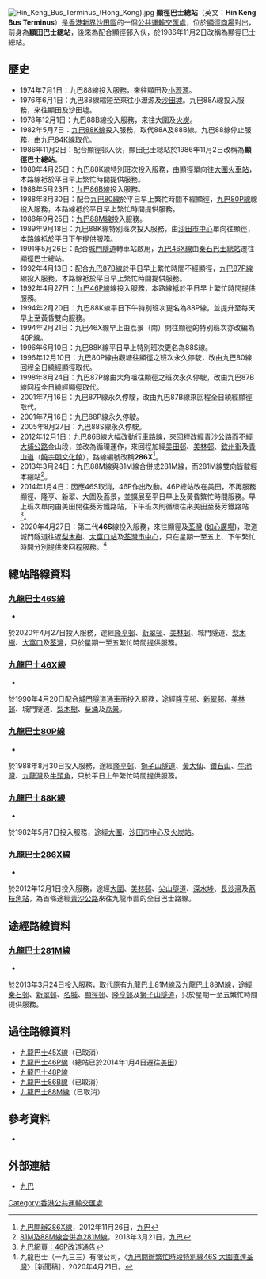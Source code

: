{{Infobox HK Bus terminus 
| image= Hin Keng Bus Terminus.JPG
| name= 顯徑巴士總站
| engname= Hin Keng Bus Terminus
| district= [[沙田區|沙田區]] 
| area= 新翠／顯徑／大圍鐵路站
| street= [[車公廟路|車公廟路]]近[[顯徑邨|顯徑邨]]顯祐樓
| coordinates= {{coord|22|21|45.8|N|114|10|16.18|E}}
| opendate= {{start date and age|1986|11|2}}
| terminate= [[九巴|九巴]]<br>[[九龍巴士46S線|46S]]、[[九龍巴士46X線|46X]]、[[九龍巴士80P線|80P]]、[[九龍巴士88K線|88K]]、[[九龍巴士286X線|286X]]
| via= 九巴<br>[[九龍巴士281M線|281M]]
| feeder=
| nearbystreets= [[車公廟路|車公廟路]]、[[顯徑街|顯徑街]]、[[徑口路|徑口路]]
| nearbysights= [[嘉田苑|嘉田苑]]、[[顯徑邨|顯徑邨]]、[[顯徑體育館|顯徑體育館]]、[[顯徑商場|顯徑商場]]、[[港鐵|港鐵]][[顯徑站|顯徑站]]
| notes= 
| alternative= 
| bgcolor=GREEN 
| fontcolor=white }}
[[File:Hin_Keng_Bus_Terminus_(Hong_Kong).jpg|thumb]]
'''顯徑巴士總站'''（英文：'''Hin Keng Bus Terminus'''）是[[香港|香港]][[新界|新界]][[沙田區|沙田區]]的一個[[公共運輸交匯處|公共運輸交匯處]]，位於[[顯徑邨|顯徑商場]]對出，前身為'''顯田巴士總站'''，後來為配合顯徑邨入伙，於1986年11月2日改稱為顯徑巴士總站。

==歷史==
*1974年7月1日：九巴88線投入服務，來往顯田及[[小瀝源|小瀝源]]。
*1976年6月1日：九巴88線縮短至來往小瀝源及[[沙田墟|沙田墟]]。九巴88A線投入服務，來往顯田及沙田墟。
*1978年12月1日：九巴88B線投入服務，來往大圍及[[火炭|火炭]]。
*1982年5月7日：[[九龍巴士88K線|九巴88K線]]投入服務，取代88A及88B線。九巴88線停止服務，由九巴84K線取代。
*1986年11月2日：配合顯徑邨入伙，顯田巴士總站於1986年11月2日改稱為'''顯徑巴士總站'''。
*1988年4月25日：九巴88K線特別班次投入服務，由顯徑單向往[[大圍火車站|大圍火車站]]，本路線袛於平日早上繁忙時間提供服務。
*1988年5月23日：[[九龍巴士86B線|九巴86B線]]投入服務。
*1988年8月30日：配合[[九龍巴士80線|九巴80線]]於平日早上繁忙時間不經顯徑，[[九龍巴士80P線|九巴80P線]]線投入服務，本路線袛於平日早上繁忙時間提供服務。
*1988年9月25日：[[九龍巴士88M線|九巴88M線]]投入服務。
*1989年9月18日：九巴88K線特別班次投入服務，由[[沙田市中心|沙田市中心]]單向往顯徑，本路線袛於平日下午提供服務。
*1991年5月26日：配合[[城門隧道|城門隧道]]轉車站啟用，[[九龍巴士46X線|九巴46X線]]由[[秦石巴士總站|秦石巴士總站]]遷往顯徑巴士總站。
*1992年4月13日：配合[[九龍巴士87B線|九巴87B線]]於平日早上繁忙時間不經顯徑，[[九龍巴士87B線|九巴87P線]]線投入服務，本路線袛於平日早上繁忙時間提供服務。 
*1992年4月27日：[[九龍巴士46P線|九巴46P線]]線投入服務，本路線袛於平日早上繁忙時間提供服務。
*1994年2月20日：九巴88K線平日下午特別班次更名為88P線，並提升至每天早上至黃昏雙向服務。
*1994年2月21日：九巴46X線早上由荔景（南）開往顯徑的特別班次亦改編為46P線。
*1996年6月10日：九巴88K線平日早上特別班次更名為88S線。
*1996年12月10日：九巴80P線由觀塘往顯徑之班次永久停駛，改由九巴80線回程全日繞經顯徑取代。
*1998年8月24日：九巴87P線由大角咀往顯徑之班次永久停駛，改由九巴87B線回程全日繞經顯徑取代。
*2001年7月16日：九巴87P線永久停駛，改由九巴87B線來回程全日繞經顯徑取代。
*2001年7月16日：九巴88P線永久停駛。
*2005年8月27日：九巴88S線永久停駛。
*2012年12月1日：九巴86B線大幅改動行車路線，來回程改經[[青沙公路|青沙公路]]而不經[[大埔公路|大埔公路]]金山段，並改為循環運作，來回程加經[[美田邨|美田邨]]、[[美林邨|美林邨]]、[[欽州街|欽州街]]及[[青山道|青山道]]（[[饒宗頤文化館|饒宗頤文化館]]），路線編號改稱'''286X'''<ref>[http://www.kmb.hk/tc/news/press/archives/news201211261799.html 九巴開辦286X線]，2012年11月26日，[[九巴|九巴]]</ref>。
*2013年3月24日：九巴88M線與81M線合併成281M線，而281M線雙向皆駛經本總站<ref>[http://www.kmb.hk/tc/news/press/archives/news201303211851.html 81M及88M線合併為281M線]，2013年3月21日，[[九巴|九巴]]</ref>。
*2014年1月4日：因應46S取消，46P作出改動。46P總站改在美田，不再服務顯徑、隆亨、新翠、大圍及荔景，並擴展至平日早上及黃昏繁忙時間服務。早上班次單向由美田開往葵芳鐵路站，下午班次則循環往來美田至葵芳鐵路站<ref>[http://www.kmb.hk/tc/news/realtimenews.html?page=1388633789_6579_0.jpg 九巴網頁︰46P改道通告]</ref>。
* 2020年4月27日：第二代'''46S'''線投入服務，來往顯徑及[[荃灣|荃灣]] ([[如心廣場|如心廣場]])，取道城門隧道往返[[梨木樹|梨木樹]]、[[大窩口站|大窩口站]]及[[荃灣市中心|荃灣市中心]]，只在星期一至五上、下午繁忙時間分別提供來回程服務。<ref>九龍巴士（一九三三）有限公司，〈[http://www.kmb.hk/tc/news/press/archives/news202004213597.html 九巴開辦繁忙時段特別線46S 大圍直達荃灣]〉［新聞稿］，2020年4月21日。</ref>

==總站路線資料==
===[[九龍巴士46S線|九龍巴士46S線]]===
*{{HK Bus Route KLNT|46S|inline}}
於2020年4月27日投入服務，途經[[隆亨邨|隆亨邨]]、[[新翠邨|新翠邨]]、[[美林邨|美林邨]]、城門隧道、[[梨木樹|梨木樹]]、[[大窩口|大窩口]]及[[荃灣|荃灣]]，只於星期一至五繁忙時間提供服務。

===[[九龍巴士46X線|九龍巴士46X線]]===
*{{HK Bus Route KLNT|46X|inline}}
於1990年4月20日配合[[城門隧道|城門隧道]]通車而投入服務，途經[[隆亨邨|隆亨邨]]、[[新翠邨|新翠邨]]、[[美林邨|美林邨]]、城門隧道、[[梨木樹|梨木樹]]、[[葵涌|葵涌]]及[[荔景|荔景]]。

===[[九龍巴士80P線|九龍巴士80P線]]===
*{{HK Bus Route KLNT|80P|inline}}
於1988年8月30日投入服務，途經[[隆亨邨|隆亨邨]]、[[獅子山隧道|獅子山隧道]]、[[黃大仙_(香港地方)|黃大仙]]、[[鑽石山|鑽石山]]、[[牛池灣|牛池灣]]、[[九龍灣|九龍灣]]及[[牛頭角|牛頭角]]，只於平日上午繁忙時間提供服務。

===[[九龍巴士88K線|九龍巴士88K線]]===
*{{HK Bus Route KLNT|88K|inline}}
於1982年5月7日投入服務，途經[[大圍|大圍]]、[[沙田市中心|沙田市中心]]及[[火炭站|火炭站]]。

===[[九龍巴士286X線|九龍巴士286X線]]===
*{{HK Bus Route KLNT|286X|inline}}
於2012年12月1日投入服務，途經[[大圍|大圍]]、[[美林邨|美林邨]]、[[尖山隧道|尖山隧道]]、[[深水埗|深水埗]]、[[長沙灣|長沙灣]]及[[荔枝角站|荔枝角站]]，為首條途經[[青沙公路|青沙公路]]來往九龍市區的全日巴士路線。

==途經路線資料==
===[[九龍巴士281M線|九龍巴士281M線]]===
*{{HK Bus Route KLNT|281M|inline}}
於2013年3月24日投入服務，取代原有[[九龍巴士81M線|九龍巴士81M線]]及[[九龍巴士88M線|九龍巴士88M線]]，途經[[秦石邨|秦石邨]]、[[新翠邨|新翠邨]]、[[名城_(香港)|名城]]、[[顯徑邨|顯徑邨]]、[[隆亨邨|隆亨邨]]及[[獅子山隧道|獅子山隧道]]，只於星期一至五繁忙時間提供服務。

==過往路線資料==
*[[九龍巴士45X線|九龍巴士45X線]]（已取消）
*[[九龍巴士46P線|九龍巴士46P線]]（總站已於2014年1月4日遷往[[美田邨公共運輸交匯處|美田]]）
*[[九龍巴士48P線|九龍巴士48P線]]
*[[九龍巴士86B線|九龍巴士86B線]]（已取消）
*[[九龍巴士88M線|九龍巴士88M線]]（已取消）

==參考資料==
{{reflist}}
*{{Cite book | author = 容偉釗 | title = 二十世紀新界(東)區巴士路線發展史 | location = 	
香港 | publisher = BSI| date = 2003年1月 | pages = |ISBN =9628414658 | accessdate = 2012年1月26日 | url = http://www.bsihobbies.hk/rd3/index-rd3.htm | language=zh| quote = }}

==外部連結==
{{commonscat|Hin Keng Bus Terminus}}
*[http://www.kmb.hk/ 九巴] {{Wayback|url=http://www.kmb.hk/ |date=20121206050156 }}

{{香港沙田區巴士總站列表}}

[[Category:香港公共運輸交匯處|Category:香港公共運輸交匯處]]